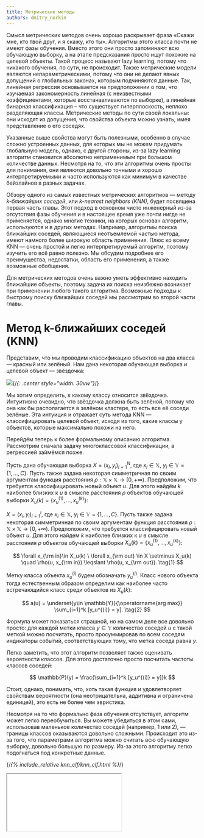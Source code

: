 ```yaml
---
title: Метрические методы
authors: dmitry_norkin
---
```


Смысл метрических методов очень хорошо раскрывает фраза «Скажи мне, кто твой друг, и я скажу, кто ты». Алгоритмы этого класса почти не имеют фазы обучения. Вместо этого они просто запоминают всю обучающую выборку, а на этапе предсказания просто ищут похожие на целевой объекты. Такой процесс называют lazy learning, потому что никакого обучения, по сути, не происходит. Также метрические модели являются непараметрическими, потому что они не делают явных допущений о глобальных законах, которым подчиняются данные. Так, линейная регрессия основывается на предположении о том, что изучаемая закономерность линейная (с неизвестными коэффициентами, которые восстанавливаются по выборке), а линейная бинарная классификация – что существует гиперплоскость, неплохо разделяющая классы. Метрические методы по сути своей локальны: они исходят из допущения, что свойства объекта можно узнать, имея представление о его соседях.

Указанные выше свойства могут быть полезными, особенно в случае сложно устроенных данных, для которых мы не можем придумать глобальную модель, однако, с другой стороны, из-за lazy learning алгоритм становится абсолютно неприменимым при большом количестве данных. Несмотря на то, что эти алгоритмы очень просты для понимания, они являются довольно точными и хорошо интерпретируемыми и часто используются как минимум в качестве бейзлайнов в разных задачах.

Обзору одного из самых известных метрических алгоритмов — методу *k-ближайших соседей*, или *k-nearest neighbors (KNN)*, будет посвящена первая часть главы. Этот подход в основном чисто инженерный из-за отсутствия фазы обучения и в настоящее время уже почти нигде не применяется, однако многие техники, на которых основан алгоритм, используются и в других методах. Например, алгоритмы поиска ближайших соседей, являющиеся неотъемлемой частью метода, имеют намного более широкую область применения. Плюс ко всему KNN — очень простой и легко интерпретируемый алгоритм, поэтому изучить его всё равно полезно. Мы обсудим подробнее его преимущества, недостатки, область его применения, а также возможные обобщения.

Для метрических методов очень важно уметь эффективно находить ближайшие объекты, поэтому задача их поиска неизбежно возникает при применении любого такого алгоритма. Возможные подходы к быстрому поиску ближайших соседей мы рассмотрим во второй части главы.


# Метод k-ближайших соседей (KNN)

Представим, что мы проводим классификацию объектов на два класса — красный или зелёный. Нам дана некоторая обучающая выборка и целевой объект — звёздочка:

![](./images/knn.png){/*{: .center style="width: 30vw"}*/}

Мы хотим определить, к какому классу относится звёздочка. Интуитивно очевидно, что звёздочка должна быть зелёной, потому что она как бы располагается в зелёном кластере, то есть все её соседи зелёные. Эта интуиция и отражает суть метода KNN — классифицировать целевой объект, исходя из того, какие классы у объектов, которые максимально похожи на него.

Перейдём теперь к более формальному описанию алгоритма. Рассмотрим сначала задачу многоклассовой классификации, а регрессией займёмся позже.

Пусть дана обучающая выборка $X = (x_i, y_i)_{i=1}^N$, где $x_i \in \mathbb{X}, \ y_i \in \mathbb{Y}=\{1,\ldots,C\}$. Пусть также задана некоторая симметричная по своим аргументам функция расстояния $\rho : \mathbb{X} \times \mathbb{X} \to [0, +\infty)$. Предположим, что требуется классифицировать новый объект $u$. Для этого найдём $k$ наиболее близких к $u$ в смысле расстояния $\rho$ объектов обучающей выборки $X_u(k) = \{x^{(1)}_u,\ldots,x^{(k)}_u\}$:

 $X = (x_i, y_i)_{i=1}^l$, где $x_i \in \mathbb{X}, \ y_i \in \mathbb{Y}=\{1,\ldots,C\}$. Пусть также задана некоторая симметричная по своим аргументам функция расстояния $\rho : \mathbb{X} \times \mathbb{X} \to [0, +\infty)$. Предположим, что требуется классифицировать новый объект $u$. Для этого найдем $k$ наиболее близких к $u$ в смысле расстояния $\rho$ объектов обучающей выборки $X_u(k) = \{x^{(1)}_u,\ldots,x^{(k)}_u\}$:


$$
\forall x_{\rm in}\in X_u(k) \ \forall x_{\rm out} \in X \setminus X_u(k) \quad \rho(u, x_{\rm in}) \leqslant \rho(u, x_{\rm out}). \tag{1}
$$

Метку класса объекта $x^{(i)}_u$ будем обозначать $y_u^{(i)}$. Класс нового объекта тогда естественным образом определим как наиболее часто встречающийся класс среди объектов из $X_u(k)$:

$$
a(u) = \underset{y\in \mathbb{Y}}{\operatorname{arg max}} \sum_{i=1}^k [y_u^{(i)} = y]. \tag{2}
$$

Формула может показаться страшной, но на самом деле все довольно просто: для каждой метки класса $y \in \mathbb{Y}$ количество соседей $u$ с такой меткой можно посчитать, просто просуммировав по всем соседям индикаторы событий, соответствующих тому, что метка соседа равна $y$.

Легко заметить, что этот алгоритм позволяет также оценивать вероятности классов. Для этого достаточно просто посчитать частоты классов соседей:

$$
\mathbb{P}(y) = \frac{\sum_{i=1}^k [y_u^{(i)} = y]}k
$$

Стоит, однако, понимать, что, хоть такая функция и удовлетворяет свойствам вероятности (она неотрицательна, аддитивна и ограничена единицей), это есть не более чем эвристика.

Несмотря на то что формально фаза обучения отсутствует, алгоритм может легко переобучиться. Вы можете убедиться в этом сами, использовав маленькое количество соседей (например, 1 или 2), — границы классов оказываются довольно сложными. Происходит это из-за того, что параметрами алгоритма можно считать всю обучающую выборку, довольно большую по размеру. Из-за этого алгоритму легко подогнаться под конкретные данные.

{/*{% include_relative knn_clf/knn_clf.html %}*/}

<IFrame src="./knn_clf/knn_clf.html" />

<p style={{color:'darkslategrey', fontSize:'14px'}}>
  Автор интерактивной вставки:
  <a href="mailto:Aechirikova@edu.hse.ru">Анастасия Чирикова</a>
</p>

## Выбор метрики

Может возникнуть закономерный вопрос, как же правильно выбрать функцию расстояния $\rho$. В подавляющем большинстве случаев обычное евклидово расстояние $\rho(x, y) = \sqrt{\sum_i (x_i - y_i)^2}$ будет хорошим выбором. Однако в некоторых случаях другие функции будут подходить лучше, поэтому давайте разберём ещё несколько функций, наиболее используемых на практике.

![](./images/distances.jpg){/*{: .center style="width: 500px"}*/}

- **Манхэттенская метрика**

$$\rho(x, y) = \sum_i \vert x_i - y_i \vert$$

Часто используется в высокоразмерных пространствах из-за лучшей устойчивости к выбросам. Представим, что два объекта в 1000-размерном пространстве почти идентичны, но сильно отличаются по одному из признаков. Это почти наверняка свидетельствует о выбросе в этом признаке, и объекты, скорее всего, очень близки. Однако евклидово расстояние усилит различие в единственном признаке и сделает их более далёкими друг от друга, в отличие от манхэттенской метрики, в которой используется модуль вместо квадрата.

- **Метрика Минковского**

$$\rho(x, y) = \left(\sum_i (x_i - y_i)^p\right)^{1/p}$$

Является обобщением евклидовой ($p=2$) и манхэттенской ($p=1$) метрик.

- **Косинусное расстояние**

$$\rho(x,y) = 1 - \cos \theta = 1 - \frac{x \cdot y}{\|x\| \|y\|}$$

Эта метрика хороша тем, что не зависит от норм векторов. Такое поведение бывает полезно в некоторых задачах, например при поиске похожих документов. В качестве признаков там часто используются количества слов. При этом интуитивно кажется, что если в тексте использовать каждое слово в два раза больше, то тема этого текста поменяться не должна. Поэтому как раз в этом случае нам не важна норма вектор-признака, и в задачах, связанных с текстами, часто применяется именно косинусное расстояние.

- **Расстояние Жаккара**

$$\rho(A, B) = 1 - \frac{|A\cap B|}{|A\cup B|}$$

Его стоит использовать, если исследуемые объекты — это некоторые множества. Это полезно тем, что нет нужды придумывать векторные представления для этих множеств, чтобы использовать традиционные метрики.

Вообще говоря, несмотря на некоторые эвристические соображения по выбору метрики, её можно считать гиперпараметром и подбирать соответствующими способами. Часто качество модели сильно зависит от выбора метрики, а иногда выбрать правильную метрику очень тяжело. Например, в случае когда данные имеют сильно разный масштаб, выбрать подходящую метрику почти невозможно, и нужно сперва проводить нормализацию.


## Обобщения алгоритма

### Взвешенный KNN

У оригинального алгоритма есть один большой недостаток: он никак не учитывает расстояния до соседних объектов, хотя эта информация может быть полезной.

Давайте попробуем придумать, как исправить этот недостаток. Нам нужно каким-то образом увеличивать вклад близких объектов и уменьшать вклад далёких. Можно заметить, что все индикаторы в формуле $(2)$ учитываются в сумме с одинаковыми коэффициентами. Возникает идея — назначить этим индикаторам веса, которые тем больше, чем ближе объект к целевому. Таким образом, получаем следующую формулу:

$$
a(u) = \underset{y\in \mathbb{Y}}{\operatorname{arg max}} \sum_{i=1}^k w_i[y_u^{(i)} = y]. \tag{3}
$$

Такой алгоритм называется *взвешенный KNN* (*weighted KNN*).

Есть множество вариантов выбора весов для объектов, которые можно поделить на две большие группы. В первой группе веса зависят лишь от порядкового номера объекта в отсортированном по близости к $u$ массиве $X_k(u)$. Чаще всего берутся линейно $\left( w_i = \frac{k+1-i}{k} \right)$ или экспоненциально $\left( w_i = q^i, \ 0 < q < 1\right)$ затухающие веса.

Однако здесь мы также не используем всю информацию, которая нам доступна. Зачем использовать порядок соседей, порождаемый расстояниями, если можно использовать сами расстояния? Во второй группе методов вес является некоторой функцией от расстояния. Давайте подумаем, какие должны быть свойства у этой функции. Очевидно, она должна быть положительной на своей области определения, иначе модель будет поощрять несовпадение с некоторыми ближайшими соседями. Также необходимо, чтобы функция монотонно не возрастала, чтобы вес близких соседей был больше, чем далёких. Таким образом вводится так называемая *ядерная функция* (*kernel function*) $K : \mathbb{R} \to \mathbb{R}$, обладающая перечисленными выше свойствами, с помощью которой и высчитывается вес каждого соседа:

$$
a(u) = \underset{y\in \mathbb{Y}}{\operatorname{arg max}} \sum_{i=1}^k K\left(\frac{\rho(u, x_u^{(i)})}{h}\right)[y_u^{(i)} = y], \tag{4}
$$

где $h$ — некое положительное число, которое называется *шириной окна*.

От выбора ядра зависит гладкость аппроксимации, но на её качество этот выбор почти не влияет. Примеры ядерных функций в порядке увеличения их гладкости:

- $K(x) = \left[ \vert x \vert \leqslant 1\right]$ — прямоугольное ядро;
- $K(x) = \left(1 - \vert x \vert \right)\left[\vert x \vert \leqslant 1\right]$ — треугольное ядро (непрерывное);
- $K(x) = \left(1 - x^2\right) \left[ \vert x \vert \leqslant 1\right]$ — ядро Епанечникова (гладкое везде, кроме –1 и 1);
- $K(x) = \left(1 - x^2\right)^2\left[\vert x \vert \leqslant 1\right]$ — квартическое ядро (гладкое везде);
- $K(x) = e^{-2x^2}$ — гауссовское ядро (бесконечно гладкое везде).

На практике чаще всего используют либо прямоугольное для простоты, либо гауссовское, в случае когда важна гладкость модели (немного забегая вперёд — это особенно важно в регрессии).

Ширина окна, в свою очередь, сильно влияет как раз на качество модели. При слишком маленькой ширине модель сильно подстраивается под обучающую выборку и теряет свою обобщающую способность. При слишком большой ширине, напротив, модель становится слишком простой. Универсальной ширины окна не существует, поэтому для каждой задачи её приходится подбирать отдельно.



### Kernel regression

Алгоритм KNN можно довольно легко обобщить и на задачу регрессии. Самые очевидные способы — брать либо обычное среднее:

$$
a(u) = \frac{\sum_{i=1}^k y_u^{(i)}}{k}, \tag{5}
$$

либо взвешенный вариант:

$$
a(u) = \frac{\sum_{i=1}^k K\left(\frac{\rho(u, x_u^{(i)})}{h}\right) y_u^{(i)}}{\sum_{i=1}^k K\left(\frac{\rho(u, x_u^{(i)})}{h}\right)}. \tag{6}
$$

Последняя формула называется *формулой Надарая — Ватсона*, она является одним из непараметрических методов восстановления условного матожидания случайной величины, объединённых названием *ядерная регрессия* (*kernel regression*).

Выписать ответ, конечно, просто, но возникает интересный вопрос: можно ли использовать оптимизационные формулы из задачи классификации? Сначала давайте подумаем, что выдаст алгоритм, если формулу $(4)$ применить без изменений. В задаче регрессии почти наверняка все значения $y_u^{(i)}$ будут различными. Поэтому для любого $y$ сумма в формуле $(4)$ будет состоять из не более чем одного слагаемого, а значит, максимум будет достигаться на соседе с наибольшим весом, то есть на ближайшем соседе. Это означает, что метод всегда вырождается в 1-NN. Это не совсем то, чего мы добиваемся, поэтому давайте немного модифицируем алгоритм.

Давайте сперва подумаем, а для чего вообще в формуле $(4)$ используется индикатор. В задаче классификации индикатор — естественная мера близости двух объектов: если объекты совпадают, то значение $1$, если различаются, то $0$. Проблема в том, что в задаче регрессии объекты являются действительными числами, и для них функция, которая выдаёт отличное от нуля значение лишь в одной точке $y=y_i$, — плохая мера близости. В случае непрерывных значений $y$ естественно использовать более гладкие функции для выражения близости. Таким образом, для обобщения формулы $(4)$ на задачу регрессии нам необходимо всего лишь заменить индикатор на некоторую более гладкую функцию. При этом для действительных чисел чаще всего рассматривают не близость, а расстояние между ними, то есть некоторую метрику. Например, в качестве такой метрики можно взять квадрат евклидова расстояния $(y- y_u^{(i)})^2$. Отметим, что максимизация близости эквивалентна минимизации расстояния, и получим следующую формулу:

$$
a(u) = \underset{y\in \mathbb{R}}{\operatorname{arg min}} \sum_{i=1}^k K\left(\frac{\rho(u, x_u^{(i)})}{h}\right)(y- y_u^{(i)})^2. \tag{7}
$$

Выбор именно этой функции хорош тем, что у этой оптимизационной задачи есть точное решение, и оно записывается как раз формулой $(6)$.

Для ядерной регрессии справедливы те же рассуждения про выбор ядра и ширины окна, которые были приведены в прошлом разделе про классификацию.

Влияние ширины окна и вида ядра на вид функции:
![](./images/tophat.svg){/*{: .center style="width:70vw"}*/}
![](./images/linear.svg){/*{: .center style="width:70vw"}*/}
![](./images/gauss.svg){/*{: .center style="width:70vw"}*/}

## Преимущества и недостатки

Сперва поговорим о преимуществах алгоритма.
- Непараметрический, то есть не делает явных предположений о распределении данных.
- Очень простой в объяснении и интерпретации.
- Достаточно точный, хоть и чаще всего уступает градиентному бустингу и случайному лесу в accuracy.
- Может быть использован как для классификации, так и для регрессии.

Несмотря на большие преимущества, алгоритм не лишён и минусов.
- Неэффективный по памяти, поскольку нужно хранить всю обучающую выборку.
- Вычислительно дорогой по той же причине.
- Чувствителен к масштабу данных, а также к неинформативным признакам.
- Для применения алгоритма необходимо, чтобы метрическая близость объектов совпадала с их семантической близостью, чего не всегда просто добиться. Представим, например, что мы решаем задачу нахождения похожих изображений. Мы хотим, чтобы картинки с лесом находились близко друг к другу, однако, если взять любую попиксельную метрику, такие картинки могут быть очень далеки друг от друга. Зачастую для решения этой проблемы вначале обучают представления или делают *metric learning*.


## Применение

Из-за своих недостатков алгоритм очень неэффективен в задачах с большим количеством данных. Однако у него всё равно есть много применений в реальном мире. Приведём лишь некоторые из них:

- Рекомендательные системы. Если посмотреть на саму формулировку задачи «предложить пользователю что-то похожее на то, что он любит», то KNN прямо напрашивается в качестве решения. Несмотря на то что сейчас часто используются более совершенные алгоритмы, метод ближайших соседей всё равно применяется в качестве хорошего бейзлайна.
- Поиск семантически похожих документов. Если векторные представления близки друг к другу, то темы документов схожи.
- Поиск аномалий и выбросов. Из-за того что алгоритм запоминает обучающую выборку полностью, ему легко посмотреть, насколько целевой объект похож на все данные, которые он видел.
- Задача кредитного скоринга. Рейтинги двух людей, у которых примерно одинаковая зарплата, схожие должности и кредитные истории, не должны сильно отличаться, поэтому KNN отлично подходит для решения такой задачи.

Вопрос сложности алгоритма неочевиден и требует детального анализа, который будет частично проведён в следующей подглаве.


# Поиск ближайших соседей

Для того чтобы применять метод ближайших соседей, нужно уметь как-то находить этих самых соседей. С первого взгляда может показаться, что никакой проблемы нет: действительно, можно ведь просто перебрать все объекты из обучающей выборки $X = (x_i, y_i)_{i=1}^{\ell}$, посчитать для каждого из них расстояние до тестового объекта и затем найти минимум. Однако несмотря на то что сложность такого поиска линейная по $\ell$, она также зависит и от размерности пространства признаков. Если $x \in \mathbb{R}^d$, то сложность такого алгоритма поиска $O(\ell d)$. Если вспомнить, что в типичной задаче машинного обучения количество признаков $d$ может быть порядка $100$, а размер выборки и вовсе может исчисляться десятками и сотнями тысяч объектов, то становится ясно, что такая сложность никуда не годится. Проблема осложняется ещё и тем, что данный поиск необходимо выполнять на этапе инференса, который должен быть быстрым. Всё это означает, что возникает необходимость в более быстрых методах поиска ближайших соседей, чем простой перебор.

Все такие методы можно поделить на две основные группы: точные и приближённые. Последние, как следует из их названия, находят соседей лишь приближённо, то есть найденные объекты хоть и будут действительно близки, но не обязательно будут самыми близкими. В этой подглаве мы подробнее рассмотрим методы из каждой группы.

Перед началом обзора стоит сказать, что хоть мы и рассматриваем алгоритмы поиска соседей именно в контексте их использования в KNN, область их применения значительно шире, и она не ограничивается исключительно машинным обучением. Например, на их основе работает любая информационно-поисковая система, от поиска в «Гугле» или «Яндексе» до всем известных алгоритмов «Ютьюба».


# Поиск ближайших соседей: точные методы

Точных методов существует довольно мало. Можно сказать, что их, по сути, два. Первый — полный перебор с различными эвристиками. Например, можно выбрать подмножество признаков и считать расстояние только по ним. Оно будет оценкой снизу на реальное расстояние, поэтому если оно уже больше, чем до текущего ближайшего объекта, то можно сразу отбросить этот объект и переходить к следующему. Такие эвристики хоть и могут давать некоторый выигрыш по времени, но не улучшат асимптотическую сложность. Второй — *k-d-деревья*, о которых стоит поговорить подробнее.


## K-d-деревья

Представим на секунду, что у нас есть всего лишь один признак, то есть объекты выражаются вещественными числами, а не векторами. В этом случае для поиска ближайшего соседа напрашивается всем вам известное бинарное дерево поиска, которое позволяет находить элементы за логарифмическое время. Оказывается, существует аналог данной структуры в многомерном пространстве, который называется *k-d-дерево (k-dimensional tree)*.

Как и в обычном дереве поиска, в k-d-дереве каждый узел является объектом обучающей выборки, который особым образом делит пространство на два полупространства. Таким образом, всё пространство оказывается поделено на множество малых областей, и такое деление оказывается очень полезным при поиске ближайших соседей.

Рассмотрим подробнее, как строится такое дерево. Трудность в применении обычного дерева поиска состоит в том, что мы не можем напрямую сравнить два вектора так же, как два вещественных числа. Чтобы эту проблему преодолеть, узлы дерева будут делить пространство лишь по одной оси. При движении вниз по дереву оси, по которым точки делят пространство, циклически сменяют друг друга. Например, в двумерном пространстве корень будет отвечать за деление по x-координате, его сыновья — за деление по y-координате, а внуки — снова за x-координату, и т. д. Посмотрим, как это работает на примере:

![](./images/kdd_1.png){/*{: .center}*/}

([источник картинки](https://www.cs.cmu.edu/~ckingsf/bioinfo-lectures/kdtrees.pdf))

На картинке выше корень $(30, 40)$ делит все точки по оси х: слева оказываются точки, у которых $x < 30$, а справа — те, у которых $x\geqslant 30$. Аналогично левый сын корня $(5, 25)$ делит своё поддерево по оси y: слева оказываются точки, у которых $y < 25$, а справа — те, у которых $y\geqslant 25$.

Остаётся вопрос — как выбирать точки, которые будут делить пространство пополам? Чтобы дерево было сбалансированным, нужно находить точку с медианой, соответствующей уровню поддерева координаты. На практике часто ограничиваются выбором случайной точки или любой эвристикой по приближённому поиску медианы (например, медиана некоторого подмножества точек). Это позволяет ускорить построение дерева, но убирает все гарантии на его сбалансированность.

Добавлять новые точки можно так же, как и в одномерном дереве поиска. Спускаясь по дереву, можно однозначно определить лист, к которому нужно подвесить новую точку, чтобы не нарушить все свойства дерева. При добавлении большого количества точек, однако, дерево может перестать быть сбалансированным, и нужно проводить ребалансировку. Также существуют варианты k-d-деревьев, которые сохраняют сбалансированность при добавлении / удалении точек.

Поговорим теперь про то, как же находить ближайших соседей с помощью такого дерева. Будем производить обход дерева в глубину с двумя модификациями. Во-первых, будем запоминать наиболее близкую точку. Это позволит не заходить в поддеревья, задающие области, которые заведомо дальше, чем текущая наиболее близкая точка, поэтому не имеет смысла искать в них ближайших соседей. Во-вторых, будем прежде всего обходить те поддеревья, которые задают наиболее близкие области, а значит, с большей вероятностью содержат ближайшего соседа.

![](./images/kdd_apply.gif){/*{: .center}*/}

([источник картинки](https://commons.wikimedia.org/))

Сложность метода по размеру обучающей выборки в среднем равна $O(\log \ell)$ при равномерном распределении точек. При большой размерности пространства, однако, алгоритму приходится посещать больше ветвей дерева, чтобы найти ближайших соседей. Например, если $\ell \approx d$, то сложность становится примерно такой же, как и в случае полного перебора. В общем случае считается, что для того чтобы асимптотика действительно была логарифмической, нужно, чтобы $\ell \gtrsim 2^d$. Поэтому уже при количестве признаков порядка сотни алгоритм не даёт существенных преимуществ перед полным перебором.

- [Хорошая презентация](https://www.cs.cmu.edu/~ckingsf/bioinfo-lectures/kdtrees.pdf), объясняющая структуру и поиск соседей
- [Балансировка деревьев](https://en.wikipedia.org/wiki/K-d_tree#Balancing)


# Поиск ближайших соседей: приближённые методы

Почти всегда находить именно самых близких соседей необязательно. Например, в задаче подбора рекомендаций фильмов пользователю чаще всего не нужны наиболее похожие картины, достаточно, к примеру, 10 из 15 наиболее близких. Поэтому, чтобы ускорить процесс поиска соседей, используют приближённые методы. Разберём основные идеи, которые применяются в таких методах.


## Random projection trees

Алгоритмы, основанные на деревьях, очень часто применяются в задачах поиска соседей. Идея всех таких методов заключается в итеративном разделении пространства случайными гиперплоскостями и построении на базе этого разделения дерева, в листах которого содержится малое число объектов.

Одним из наиболее ярких представителей этого семейства является *Annoy* — алгоритм, который используется Spotify для рекомендаций музыки. Задача подобных рекомендательных систем довольно простая — нужно посоветовать пользователю композиции, которые он ещё не слушал, но которые при этом с высокой вероятностью ему понравятся. Простая и рабочая идея — предлагать композиции, похожие на те, которые он уже слушает. Здесь на помощь как раз и приходят методы поиска ближайших соседей.

Annoy в какой-то степени похож на k-d-деревья. Сначала выбираются два случайных объекта обучающей выборки и проводится гиперплоскость, симметрично их разделяющая. Затем для каждого полученного полупространства итеративно запускается такая же процедура, которая продолжается до тех пор, пока в каждой области будет не более $M$ объектов ($M$ — гиперпараметр).

![](./images/annoy_structure.gif){/*{: .center style="width: 600px"}*/}

([источник картинки](https://erikbern.com/2015/10/01/nearest-neighbors-and-vector-models-part-2-how-to-search-in-high-dimensional-spaces.html))

Таким образом задаётся бинарное дерево с глубиной порядка $O(\log \ell)$ в среднем.

![](./images/annoy_tree.png){/*{: .center}*/}

([источник картинки](https://erikbern.com/2015/10/01/nearest-neighbors-and-vector-models-part-2-how-to-search-in-high-dimensional-spaces.html))

Спускаясь по этому дереву, можно найти область, в которой лежит целевой объект и некоторое количество близких к нему элементов обучающей выборки. Проблема в том, что это не обязательно будут самые близкие объекты, поэтому для увеличения точности составляется лес из таких деревьев и берётся объединение соответствующих целевому объекту областей.

![](./images/annoy_forest.gif){/*{: .center style="width: 600px"}*/}

([источник картинки](https://erikbern.com/2015/10/01/nearest-neighbors-and-vector-models-part-2-how-to-search-in-high-dimensional-spaces.html))

Чем больше таких деревьев берётся, тем более точным будет результат, но придётся тратить большее время на его поиск.

Преимуществом алгоритма является простота нахождения трейд-оффа между скоростью работы и точностью с помощью тюнинга гиперпараметров. К минусам можно отнести то, что алгоритм плохо параллелится и переносится на GPU, не работает эффективно с батчами, а также то, что для добавления новой точки в обучающую выборку придётся перезапускать процедуру с самого начала.

- [Отличная статья](https://erikbern.com/2015/10/01/nearest-neighbors-and-vector-models-part-2-how-to-search-in-high-dimensional-spaces.html) с иллюстрациями и подробным описанием алгоритма


## Locality-sensitive hashing (LSH)

Предположим, что мы можем построить такую хеш-функцию, которая переводит близкие объекты в один бакет. Тогда близких соседей целевого объекта можно найти, посчитав его хеш и посмотрев на коллизии. Оказывается, такие хеш-функции существуют, и на этой идее основано несколько алгоритмов, которые объединяются названием *Locality-sensitive hashing (LSH)*. К этому классу алгоритмов относится, например, *FAISS*, используемый Facebook.

![](./images/lsh.png){/*{: .center}*/}

([источник картинки](https://brc7.github.io/2019/09/19/Visual-LSH.html))

Определим формально семейство хеш-функций, которое мы хотим использовать. Нам нужно, чтобы вероятность коллизии на близких объектах была высокая, а на далёких — низкая. Назовём семейство хеш-функций $\mathcal{H}$ $(R, cR, p_1, p_2)$-чувствительным, если для любой $h(x)\in\mathcal{H}$:

- для $\rho(x, y) < R$ вероятность коллизии $\Pr\left[h(x)=h(y)\right] > p_1$;
- для $\rho(x, y) > cR$ вероятность коллизии $\Pr\left[h(x)=h(y)\right] < p_2$.

Формулы могут выглядеть сложными, но это всего лишь формализация нашей интуиции. Картинка ниже поясняет определение: для близких красных объектов в шаре радиусом $R$ вероятность коллизии больше $p_1$, для далёких синих объектов на расстоянии больше $cR$ вероятность коллизии меньше $p_2$, а про серые объекты в слое между $R$ и $cR$ мы ничего не знаем.

![](./images/lsh_hash.png){/*{: .center style="width: 500px"}*/}

([источник картинки](https://brc7.github.io/2019/09/19/Visual-LSH.html))

Для каждой функции расстояния, используемой в задаче, существует своё подходящее семейство хеш-функций. Например, для евклидовой и манхэттенской метрик используются *случайные проекции*, где хеш-функция имеет следующий вид:

$$ h_{\boldsymbol{w}, b}(\boldsymbol{x}) = \left\lfloor \frac{\boldsymbol{w}^T\boldsymbol{x} + b}{r}\right\rfloor, $$



где $\boldsymbol{w}$ и $b$ — случайные параметры, а $r$ выбирается пользователем. $b$ выбирается равномерно из отрезка $[0, r]$, а $\boldsymbol{w}$ генерируется либо из нормального распределения, что соответствует евклидовой метрике, либо из распределения Коши — для манхэттенской метрики.

По сути, такая функция разбивает всё пространство на слои в направлении вектора $\boldsymbol{w}$. Параметр $r$ при этом задаёт ширину слоя.

![](./images/lsh_splits.png){/*{: .center style="width: 500px"}*/}

([источник картинки](https://brc7.github.io/2019/09/19/Visual-LSH.html))

На практике при использовании лишь одной хеш-функции разница между $p_1$ и $p_2$ оказывается очень маленькой, поэтому применяют различные методы для её увеличения. Первый способ — уменьшать размер бакетов в хеш-таблице путём использования композиции разных хеш-функций из одного семейства $g(x) = (h_1(x),\ldots,h_m(x))$. Преимущество этого способа как раз хорошо видно на примере случайных проекций. При использовании лишь одной хеш-функции бакетами являются слои бесконечного объёма. Однако при использовании композиции размером, как минимум равным количеству признаков $d$, из-за случайности выбора вектора $\boldsymbol{w}$ бакеты почти наверное станут замкнутыми фигурами с конечным объёмом. Второй способ повышения эффективности алгоритма — использовать несколько хеш-таблиц и искать соседей среди коллизий в каждой из них. На практике используют оба метода сразу, подбирая $m$ и $L$ — количество хеш-таблиц как гиперпараметры.

К плюсам алгоритма можно отнести хорошие теоретические гарантии на сублинейное время и, как и в Annoy, простой поиск трейд-оффа между точностью и скоростью работы. Минусами можно назвать высокую потребность в памяти, плохую адаптируемость под GPU, а также тот факт, что, несмотря на теоретические гарантии в среднем, на практике алгоритм может работать даже чуть дольше полного перебора из-за того, что, помимо самого поиска, требуется искать хеши объектов.

- [Отличная статья](https://randorithms.com/2019/09/19/Visual-LSH.html) с объяснением в иллюстрациях и примерами хеш-функций для других метрик
- [Ещё одна статья](https://towardsdatascience.com/understanding-locality-sensitive-hashing-49f6d1f6134), в которой шаг за шагом выводится алгоритм на примере расстояния Жаккара


## Proximity graphs & Hierarchical navigable small world (HNSW)

Следующий класс алгоритмов основан на построении специального *графа близости* (*proximity graph*) на объектах выборки и дальнейшем жадном поиске по этому графу. Алгоритмы этого семейства сейчас считаются state-of-the-art для многих задач.

Рассмотрим подробнее этот класс алгоритмов на примере одного из наиболее популярных из них под названием *Navigable small world (NSW)*. Идея его в следующем: на данных строится граф (он также называется NSW), который удовлетворяет двум следующим свойствам:

1. Между любыми двумя точками существует короткий путь, или, более формально, матожидание числа кратчайшего пути между двумя случайно выбранными вершинами растёт как $O(\log\ell)$.

2. Средняя степень вершины мала.

На первый взгляд может показаться, что тяжело выполнить одновременно оба свойства, но на самом деле большая часть графов в реальном мире являются NSW-графами. Самый простой пример — это известное правило шести рукопожатий: любые два случайных человека соединены короткой последовательностью личных контактов длиной не более шести, несмотря на то, что количество знакомых у среднего человека ($100$–$1000$) мало по сравнению с населением Земли.

В таких графах существует очень простой метод поиска соседей. Нужно выбрать случайную точку, среди её соседей выбрать того, который ближе всего к целевому объекту, и повторить процедуру уже для него. Показано, что такой жадный поиск имеет полилогарифмическую асимптотику.

![](./images/hnsw_graph.png){/*{: .center style="width: 400px"}*/}

([источник картинки](https://opendistro.github.io/for-elasticsearch/blog/odfe-updates/2020/04/Building-k-Nearest-Neighbor-%28k-NN%29-Similarity-Search-Engine-with-Elasticsearch/))

Проблема такого подхода в том, что можно попасть в плотный кластер и очень долго оттуда выбираться. Для решения этой проблемы используется иерархия NSW, или *Hierarchical navigable small world (HNSW)*. Исходный граф является нулевым слоем. Каждый следующий слой строится в два шага:

1. Каждая вершина текущего слоя попадает в следующий с некоторой вероятностью $p$.
2. На всех вершинах, попавших в новый слой, строится NSW.

По построению количество слоёв будет $O(\log\ell)$.

![](./images/hnsw_layers.jpg){/*{: .center style="width: 400px"}*/}

([источник картинки](https://arxiv.org/abs/1603.09320))

Поиск начинается в самом верхнем слое. После нахождения ближайшей к целевому объекту вершины спускаемся на слой ниже и начинаем поиск из этой вершины. Повторяем процедуру, пока не спустимся до нулевого слоя. Таким образом, на каждом слое мы всё больше уточняем наш ответ. Стоит отметить, что для ускорения работы иногда поиск останавливают не при нахождении ближайшей вершины, а раньше, используя критерии остановки.

Интуитивно легко понять, почему такая иерархическая структура решает проблему плотных кластеров: в верхних слоях вершин мало, а расстояния между ними в среднем большие, а значит, таких кластеров там почти нет. Поэтому, попадая в нижний слой, мы чаще всего оказываемся уже в нужном кластере и просто уточняем результат работы алгоритма.

HNSW, так же как и рассмотренные ранее приближённые методы, позволяет искать трейд-офф между точностью и скоростью работы. Плюс ко всему на реальных данных он часто работает лучше других методов и сейчас считается SotA. Однако этот способ поиска не лишён и недостатков. Главный заключается в том, что нельзя добавлять точки в обучающую выборку без перестройки структуры. Помимо этого, он довольно требователен по памяти из-за того, что для каждого слоя приходится хранить как вершины, которые в него входят, так и связи между этими вершинами.

- [Оригинальная статья](https://arxiv.org/abs/1603.09320)

---

В завершение стоит сказать, что не существует универсального метода поиска соседей — каждый из описанных методов может быть лучше других в определённой задаче. К тому же, несмотря на то что приближённые методы имеют лучшую асимптотику, многие из них плохо переносятся на GPU. Из-за этого на практике полный перебор бывает быстрее любого из таких приближённых методов.

